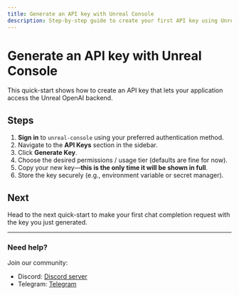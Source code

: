 ```yaml
---
title: Generate an API key with Unreal Console
description: Step-by-step guide to create your first API key using Unreal Console.
---
```



# Generate an API key with Unreal Console


This quick-start shows how to create an API key that lets your application access the Unreal OpenAI backend.

## Steps

1. **Sign in** to `unreal-console` using your preferred authentication method.
2. Navigate to the **API Keys** section in the sidebar.
3. Click **Generate Key**.
4. Choose the desired permissions / usage tier (defaults are fine for now).
5. Copy your new key—**this is the only time it will be shown in full**.
6. Store the key securely (e.g., environment variable or secret manager).

## Next

Head to the next quick-start to make your first chat completion request with the key you just generated.

---

### Need help?

Join our community:

- Discord: <a href={DISCORD_URL} target="_blank">Discord server</a>
- Telegram: <a href={TELEGRAM_URL} target="_blank">Telegram</a>
